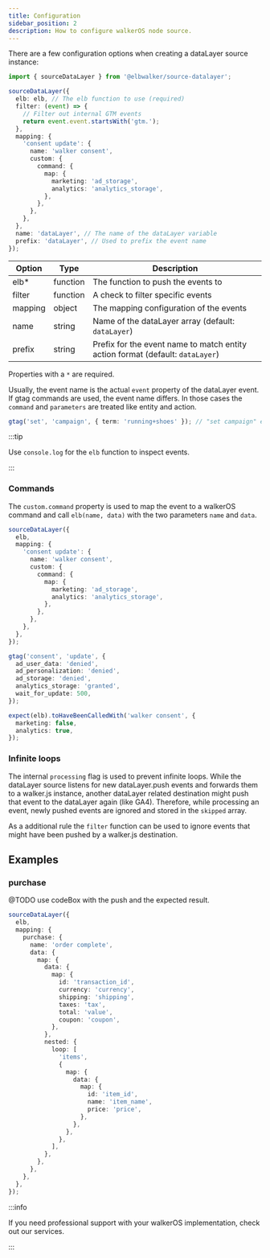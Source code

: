 ```yaml
---
title: Configuration
sidebar_position: 2
description: How to configure walkerOS node source.
---
```



There are a few configuration options when creating a dataLayer source instance:

```ts
import { sourceDataLayer } from '@elbwalker/source-datalayer';

sourceDataLayer({
  elb: elb, // The elb function to use (required)
  filter: (event) => {
    // Filter out internal GTM events
    return event.event.startsWith('gtm.');
  },
  mapping: {
    'consent update': {
      name: 'walker consent',
      custom: {
        command: {
          map: {
            marketing: 'ad_storage',
            analytics: 'analytics_storage',
          },
        },
      },
    },
  },
  name: 'dataLayer', // The name of the dataLayer variable
  prefix: 'dataLayer', // Used to prefix the event name
});
```

| Option  | Type     | Description                                                                                                 |
| ------- | -------- | ----------------------------------------------------------------------------------------------------------- |
| elb\*   | function | The function to push the events to                                                                          |
| filter  | function | A check to filter specific events                                                                           |
| mapping | object   | The&nbsp;<Link to="/docs/destinations/event_mapping#eventconfig">mapping configuration</Link> of the events |
| name    | string   | Name of the dataLayer array (default: `dataLayer`)                                                          |
| prefix  | string   | Prefix for the event name to match entity action format (default: `dataLayer`)                              |

Properties with a `*` are required.

Usually, the event name is the actual `event` property of the dataLayer event.
If&nbsp;<Link to="https://developers.google.com/tag-platform/gtagjs/reference">gtag
commands</Link> are used, the event name differs. In those cases the `command`
and `parameters` are treated like entity and action.

```ts
gtag('set', 'campaign', { term: 'running+shoes' }); // "set campaign" event name
```

:::tip

Use `console.log` for the `elb` function to inspect events.

:::

### Commands

The `custom.command` property is used to map the event to a walkerOS command and
call `elb(name, data)` with the two parameters `name` and `data`.

```ts
sourceDataLayer({
  elb,
  mapping: {
    'consent update': {
      name: 'walker consent',
      custom: {
        command: {
          map: {
            marketing: 'ad_storage',
            analytics: 'analytics_storage',
          },
        },
      },
    },
  },
});

gtag('consent', 'update', {
  ad_user_data: 'denied',
  ad_personalization: 'denied',
  ad_storage: 'denied',
  analytics_storage: 'granted',
  wait_for_update: 500,
});

expect(elb).toHaveBeenCalledWith('walker consent', {
  marketing: false,
  analytics: true,
});
```

### Infinite loops

The internal `processing` flag is used to prevent infinite loops. While the
dataLayer source listens for new dataLayer.push events and forwards them to a
walker.js instance, another dataLayer related destination might push that event
to the dataLayer again (like GA4). Therefore, while processing an event, newly
pushed events are ignored and stored in the `skipped` array.

As a additional rule the `filter` function can be used to ignore events that
might have been pushed by a walker.js destination.

## Examples

### purchase

@TODO use codeBox with the push and the expected result.

```ts
sourceDataLayer({
  elb,
  mapping: {
    purchase: {
      name: 'order complete',
      data: {
        map: {
          data: {
            map: {
              id: 'transaction_id',
              currency: 'currency',
              shipping: 'shipping',
              taxes: 'tax',
              total: 'value',
              coupon: 'coupon',
            },
          },
          nested: {
            loop: [
              'items',
              {
                map: {
                  data: {
                    map: {
                      id: 'item_id',
                      name: 'item_name',
                      price: 'price',
                    },
                  },
                },
              },
            ],
          },
        },
      },
    },
  },
});
```

:::info

If you need professional support with your walkerOS implementation, check out
our&nbsp;<Link to="/services">services</Link>.

:::
